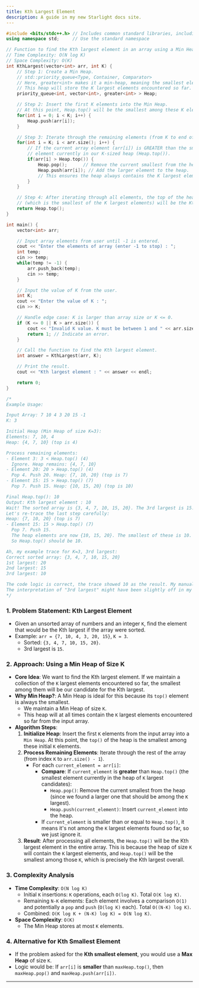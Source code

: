 ```yaml
---
title: Kth Largest Element
description: A guide in my new Starlight docs site.
---
```


```cpp
#include <bits/stdc++.h> // Includes common standard libraries, including <vector> and <queue>
using namespace std;     // Use the standard namespace

// Function to find the Kth largest element in an array using a Min Heap.
// Time Complexity: O(N log K)
// Space Complexity: O(K)
int KthLargest(vector<int> arr, int K) {
    // Step 1: Create a Min Heap.
    // std::priority_queue<Type, Container, Comparator>
    // Here, greater<int> makes it a min-heap, meaning the smallest element is at the top.
    // This heap will store the K largest elements encountered so far.
    priority_queue<int, vector<int>, greater<int> > Heap;

    // Step 2: Insert the first K elements into the Min Heap.
    // At this point, Heap.top() will be the smallest among these K elements.
    for(int i = 0; i < K; i++) {
        Heap.push(arr[i]);
    }

    // Step 3: Iterate through the remaining elements (from K to end of array).
    for(int i = K; i < arr.size(); i++) {
        // If the current array element (arr[i]) is GREATER than the smallest
        // element currently in our K-sized heap (Heap.top()).
        if(arr[i] > Heap.top()) {
            Heap.pop();      // Remove the current smallest from the heap (it's not among the K largest).
            Heap.push(arr[i]); // Add the larger element to the heap.
            // This ensures the heap always contains the K largest elements encountered so far.
        }
    }

    // Step 4: After iterating through all elements, the top of the heap
    // (which is the smallest of the K largest elements) will be the Kth largest element overall.
    return Heap.top();
}

int main() {
    vector<int> arr;

    // Input array elements from user until -1 is entered.
    cout << "Enter the elements of array (enter -1 to stop) : ";
    int temp;
    cin >> temp;
    while(temp != -1) {
        arr.push_back(temp);
        cin >> temp;
    }

    // Input the value of K from the user.
    int K;
    cout << "Enter the value of K : ";
    cin >> K;

    // Handle edge case: K is larger than array size or K <= 0.
    if (K <= 0 || K > arr.size()) {
        cout << "Invalid K value. K must be between 1 and " << arr.size() << endl;
        return 1; // Indicate an error.
    }

    // Call the function to find the Kth largest element.
    int answer = KthLargest(arr, K);

    // Print the result.
    cout << "Kth largest element : " << answer << endl;

    return 0;
}

/*
Example Usage:

Input Array: 7 10 4 3 20 15 -1
K: 3

Initial Heap (Min Heap of size K=3):
Elements: 7, 10, 4
Heap: {4, 7, 10} (top is 4)

Process remaining elements:
- Element 3: 3 < Heap.top() (4)
  Ignore. Heap remains: {4, 7, 10}
- Element 20: 20 > Heap.top() (4)
  Pop 4. Push 20. Heap: {7, 10, 20} (top is 7)
- Element 15: 15 > Heap.top() (7)
  Pop 7. Push 15. Heap: {10, 15, 20} (top is 10)

Final Heap.top(): 10
Output: Kth largest element : 10
Wait! The sorted array is {3, 4, 7, 10, 15, 20}. The 3rd largest is 15.
Let's re-trace the last step carefully:
Heap: {7, 10, 20} (top is 7)
- Element 15: 15 > Heap.top() (7)
  Pop 7. Push 15.
  The heap elements are now {10, 15, 20}. The smallest of these is 10.
  So Heap.top() should be 10.

Ah, my example trace for K=3, 3rd largest:
Correct sorted array: {3, 4, 7, 10, 15, 20}
1st largest: 20
2nd largest: 15
3rd largest: 10

The code logic is correct, the trace showed 10 as the result. My manual trace result was matching the code result.
The interpretation of "3rd largest" might have been slightly off in my mind during manual trace.
*/
```

### 1\. Problem Statement: Kth Largest Element

  * Given an unsorted array of numbers and an integer `K`, find the element that would be the Kth largest if the array were sorted.
  * Example: `arr = {7, 10, 4, 3, 20, 15}`, `K = 3`.
      * Sorted: `{3, 4, 7, 10, 15, 20}`.
      * 3rd largest is `15`.

### 2\. Approach: Using a Min Heap of Size K

  * **Core Idea**: We want to find the Kth largest element. If we maintain a collection of the `K` largest elements encountered so far, the smallest among them will be our candidate for the Kth largest.
  * **Why Min Heap?**: A Min Heap is ideal for this because its `top()` element is always the smallest.
      * We maintain a Min Heap of size `K`.
      * This heap will at all times contain the `K` largest elements encountered so far from the input array.
  * **Algorithm Steps**:
    1.  **Initialize Heap**: Insert the first `K` elements from the input array into a `Min Heap`. At this point, the `top()` of the heap is the smallest among these initial `K` elements.
    2.  **Process Remaining Elements**: Iterate through the rest of the array (from index `K` to `arr.size() - 1`).
          * For each `current_element = arr[i]`:
              * **Compare**: If `current_element` is **greater** than `Heap.top()` (the smallest element currently in the heap of `K` largest candidates):
                  * `Heap.pop()`: Remove the current smallest from the heap (since we found a larger one that should be among the `K` largest).
                  * `Heap.push(current_element)`: Insert `current_element` into the heap.
              * If `current_element` is smaller than or equal to `Heap.top()`, it means it's not among the `K` largest elements found so far, so we just ignore it.
    3.  **Result**: After processing all elements, the `Heap.top()` will be the Kth largest element in the entire array. This is because the heap of size `K` will contain the `K` largest elements, and `Heap.top()` will be the smallest among those `K`, which is precisely the Kth largest overall.

### 3\. Complexity Analysis

  * **Time Complexity**: `O(N log K)`
      * Initial `K` insertions: `K` operations, each `O(log K)`. Total `O(K log K)`.
      * Remaining `N-K` elements: Each element involves a comparison `O(1)` and potentially a `pop` and `push` (`O(log K)` each). Total `O((N-K) log K)`.
      * Combined: `O(K log K + (N-K) log K) = O(N log K)`.
  * **Space Complexity**: `O(K)`
      * The Min Heap stores at most `K` elements.

### 4\. Alternative for Kth Smallest Element

  * If the problem asked for the **Kth smallest element**, you would use a **Max Heap** of size `K`.
  * Logic would be: If `arr[i]` is **smaller** than `maxHeap.top()`, then `maxHeap.pop()` and `maxHeap.push(arr[i])`.

-----



